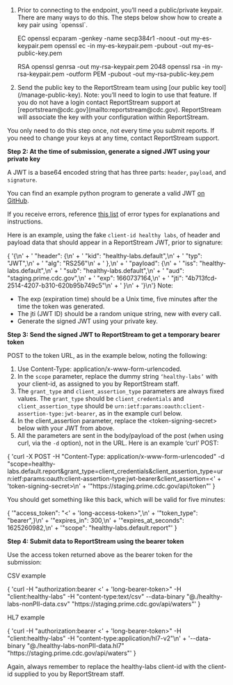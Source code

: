 

<ol>
<li>
Prior to connecting to the endpoint, you’ll need a public/private keypair. There are many ways to do this. The steps below show how to create a key pair using `openssl`.

  EC
<CodeSnippet>
  openssl ecparam -genkey -name secp384r1 -noout -out my-es-keypair.pem
  openssl ec -in my-es-keypair.pem -pubout -out  my-es-public-key.pem
</CodeSnippet>

  RSA
<CodeSnippet>
    openssl genrsa -out my-rsa-keypair.pem 2048
    openssl rsa -in my-rsa-keypair.pem -outform PEM -pubout -out my-rsa-public-key.pem
</CodeSnippet>

</li>

<li>Send the public key to the ReportStream team using [our public key tool](/manage-public-key).
Note: you’ll need to login to use that feature. If you do not have a login contact ReportStream support at [reportstream@cdc.gov](mailto:reportstream@cdc.gov). ReportStream will associate the key with your configuration within ReportStream.</li>
</ol>

You only need to do this step once, not every time you submit reports. If you need to change your keys at any time, contact ReportStream support.

**Step 2: At the time of submission, generate a signed JWT using your private key**

A JWT is a base64 encoded string that has three parts: `header`, `payload`, and `signature`.

You can find an example python program to generate a valid JWT [on GitHub](https://github.com/CDCgov/prime-reportstream/tree/master/prime-router/examples/generate-jwt-python/).

If you receive errors, reference [this list](https://github.com/CDCgov/prime-reportstream/tree/master/prime-router/examples/generate-jwt-python/jwt-errors.md) of error types for explanations and instructions.

Here is an example, using the fake `client-id healthy labs`, of header and payload data that should appear in a ReportStream JWT, prior to signature:

<CodeSnippet>
{
    '{\n' +
    '   "header": {\n' +
    '       "kid": "healthy-labs.default",\n' +
    '       "typ": "JWT",\n' +
    '       "alg": "RS256"\n' +
    '   },\n' +
    '   "payload": {\n' +
    '       "iss": "healthy-labs.default",\n' +
    '       "sub": "healthy-labs.default",\n' +
    '       "aud": "staging.prime.cdc.gov",\n' +
    '       "exp": 1660737164,\n' +
    '       "jti": "4b713fcd-2514-4207-b310-620b95b749c5"\n' +
    '   }\n' +
    '}\n'}
</CodeSnippet>

<Alert type="tip">
    <span className="text-bold">Note:</span>
    <ul>
        <li>The exp (expiration time) should be a Unix time, five minutes after the time the token was generated.</li>
        <li>The jti (JWT ID) should be a random unique string, new with every call.</li>
        <li>Generate the signed JWT using your private key.</li>
    </ul>
</Alert>


**Step 3: Send the signed JWT to ReportStream to get a temporary bearer token**

POST to the token URL, as in the example below, noting the following:
1. Use Content-Type: application/x-www-form-urlencoded.
2. In the `scope` parameter, replace the dummy string `‘healthy-labs’` with your client-id, as assigned to you by ReportStream staff.
3. The `grant_type` and `client_assertion_type` parameters are always fixed values. The `grant_type` should be `client_credentials` and `client_assertion_type` should be `urn:ietf:params:oauth:client-assertion-type:jwt-bearer`, as in the example curl below.
4. In the client_assertion parameter, replace the \<token-signing-secret\> below with your JWT from above.
5. All the parameters are sent in the body/payload of the post (when using curl, via the `-d` option), not in the URL.
Here is an example ‘curl’ POST:

<CodeSnippet highlightText="healthy-labs">
    {
        'curl -X POST -H "Content-Type: application/x-www-form-urlencoded" -d "scope=healthy-labs.default.report&grant_type=client_credentials&client_assertion_type=urn:ietf:params:oauth:client-assertion-type:jwt-bearer&client_assertion=<' +
        'token-signing-secret>\n' +
        '"https://staging.prime.cdc.gov/api/token"'
    }
</CodeSnippet>

You should get something like this back, which will be valid for five minutes:

<CodeSnippet highlightText="healthy-labs">
{
    '"access_token": "<' +
    'long-access-token>",\n' +
    '"token_type": "bearer",}\n' +
    '"expires_in": 300,\n' +
    '"expires_at_seconds": 1625260982,\n' +
    '"scope": "healthy-labs.default.report"'
}
</CodeSnippet>

**Step 4: Submit data to ReportStream using the bearer token**

Use the access token returned above as the bearer token for the submission:

CSV example

<CodeSnippet highlightText="healthy-labs">
{
    'curl -H "authorization:bearer <' +
    'long-bearer-token>" -H "client:healthy-labs"  -H "content-type:text/csv" --data-binary "@./healthy-labs-nonPII-data.csv" "https://staging.prime.cdc.gov/api/waters"'
}
</CodeSnippet>

HL7 example

<CodeSnippet highlightText="healthy-labs">
    {
        'curl -H "authorization:bearer <' +
        'long-bearer-token>" -H "client:healthy-labs"  -H "content-type:application/hl7-v2"\n' +
        '--data-binary "@./healthy-labs-nonPII-data.hl7" "https://staging.prime.cdc.gov/api/waters"'
    }
</CodeSnippet>

Again, always remember to replace the healthy-labs client-id with the client-id supplied to you by ReportStream staff.